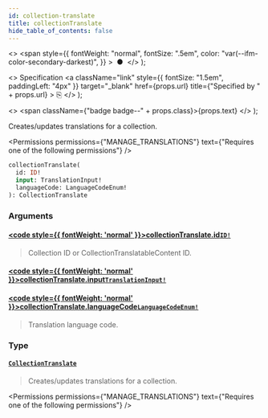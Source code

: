 ```yaml
---
id: collection-translate
title: collectionTranslate
hide_table_of_contents: false
---
```


  <>
    <span
      style={{
        fontWeight: "normal",
        fontSize: ".5em",
        color: "var(--ifm-color-secondary-darkest)",
      }}
    >
      &nbsp;●&nbsp;
    </span>
  </>
);

  <>
    Specification
    <a
      className="link"
      style={{ fontSize: "1.5em", paddingLeft: "4px" }}
      target="\_blank"
      href={props.url}
      title={"Specified by " + props.url}
    >
      ⎘
    </a>
  </>
);

  <>
    <span className={"badge badge--" + props.class}>{props.text}</span>
  </>
);

Creates/updates translations for a collection.

<Permissions
  permissions={"MANAGE_TRANSLATIONS"}
  text={"Requires one of the following permissions"}
/>

```graphql
collectionTranslate(
  id: ID!
  input: TranslationInput!
  languageCode: LanguageCodeEnum!
): CollectionTranslate
```

### Arguments

#### [<code style={{ fontWeight: 'normal' }}>collectionTranslate.<b>id</b></code>](#)<Bullet />[`ID!`](../../../api-reference/miscellaneous/scalars/id) <Badge class="secondary" text="non-null"/> <Badge class="secondary" text="scalar"/> <Badge class="secondary" text="miscellaneous"/>

> Collection ID or CollectionTranslatableContent ID.

#### [<code style={{ fontWeight: 'normal' }}>collectionTranslate.<b>input</b></code>](#)<Bullet />[`TranslationInput!`](../../../api-reference/miscellaneous/inputs/translation-input) <Badge class="secondary" text="non-null"/> <Badge class="secondary" text="input"/> <Badge class="secondary" text="miscellaneous"/>

>

#### [<code style={{ fontWeight: 'normal' }}>collectionTranslate.<b>languageCode</b></code>](#)<Bullet />[`LanguageCodeEnum!`](../../../api-reference/miscellaneous/enums/language-code-enum) <Badge class="secondary" text="non-null"/> <Badge class="secondary" text="enum"/> <Badge class="secondary" text="miscellaneous"/>

> Translation language code.

### Type

#### [`CollectionTranslate`](../../../api-reference/products/objects/collection-translate) <Badge class="secondary" text="object"/> <Badge class="secondary" text="products"/>

> Creates/updates translations for a collection.

<Permissions
  permissions={"MANAGE_TRANSLATIONS"}
  text={"Requires one of the following permissions"}
/>

>


